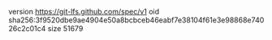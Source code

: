 version https://git-lfs.github.com/spec/v1
oid sha256:3f9520dbe9ae4904e50a8bcbceb46eabf7e38104f61e3e98868e74026c2c01c4
size 51679
